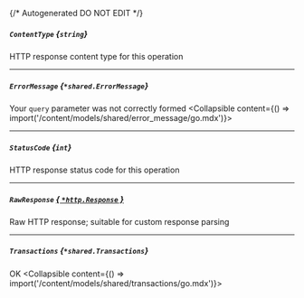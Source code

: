 {/* Autogenerated DO NOT EDIT  */}

##### `ContentType` *{`string`}*
HTTP response content type for this operation

---
##### `ErrorMessage` *{`*shared.ErrorMessage`}*
Your `query` parameter was not correctly formed
<Collapsible content={() => import('/content/models/shared/error_message/go.mdx')}>
</Collapsible>

---
##### `StatusCode` *{`int`}*
HTTP response status code for this operation

---
##### `RawResponse` [*{ `*http.Response` }*](https://pkg.go.dev/net/http#Response)
Raw HTTP response; suitable for custom response parsing

---
##### `Transactions` *{`*shared.Transactions`}*
OK
<Collapsible content={() => import('/content/models/shared/transactions/go.mdx')}>
</Collapsible>

